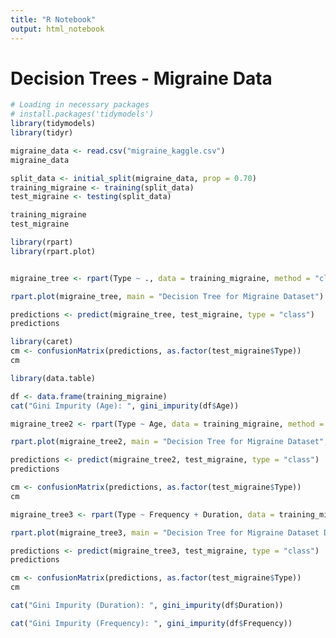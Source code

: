 ```yaml
---
title: "R Notebook"
output: html_notebook
---
```


# Decision Trees - Migraine Data

```r
# Loading in necessary packages
# install.packages('tidymodels')
library(tidymodels)
library(tidyr)
```

```r

migraine_data <- read.csv("migraine_kaggle.csv")
migraine_data
```

```r
split_data <- initial_split(migraine_data, prop = 0.70)
training_migraine <- training(split_data)
test_migraine <- testing(split_data)

training_migraine
test_migraine
```

```r
library(rpart)
library(rpart.plot)


migraine_tree <- rpart(Type ~ ., data = training_migraine, method = "class")

rpart.plot(migraine_tree, main = "Decision Tree for Migraine Dataset")
```

```r
predictions <- predict(migraine_tree, test_migraine, type = "class")
predictions

library(caret)
cm <- confusionMatrix(predictions, as.factor(test_migraine$Type))
cm
```

```r

library(data.table)

df <- data.frame(training_migraine)
cat("Gini Impurity (Age): ", gini_impurity(df$Age))
```

```r
migraine_tree2 <- rpart(Type ~ Age, data = training_migraine, method = "class")

rpart.plot(migraine_tree2, main = "Decision Tree for Migraine Dataset", box.palette = "green")
```

```r
predictions <- predict(migraine_tree2, test_migraine, type = "class")
predictions

cm <- confusionMatrix(predictions, as.factor(test_migraine$Type))
cm
```

```r
migraine_tree3 <- rpart(Type ~ Frequency + Duration, data = training_migraine, method = "class")

rpart.plot(migraine_tree3, main = "Decision Tree for Migraine Dataset Duration & Frequency Only", box.palette = "pink")
```

```r
predictions <- predict(migraine_tree3, test_migraine, type = "class")
predictions

cm <- confusionMatrix(predictions, as.factor(test_migraine$Type))
cm
```

```r
cat("Gini Impurity (Duration): ", gini_impurity(df$Duration))
```

```r
cat("Gini Impurity (Frequency): ", gini_impurity(df$Frequency))
```
